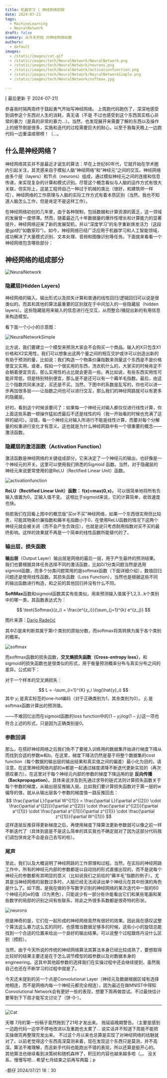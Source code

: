 ```yaml
---
title: 机器学习 | 神经网络初探
date: 2024-07-21
tags:
  - MachineLearning
  - NeuralNetwork
draft: false
summary: 从今天开始 对神经网络祛魅
authors:
  - default
images:
  - /static/images/cat.gif
  - /static/images/tech/NeuralNetwork/NeuralNetwork.png
  - /static/images/tech/NeuralNetwork/neurons.png
  - /static/images/tech/NeuralNetwork/activationfunction.png
  - /static/images/tech/NeuralNetwork/NeuralNetworkSimple.png
  - /static/images/tech/NeuralNetwork/softmax.jpg

---
```


[ 最后更新 于 2024-07-21] 

恭喜我时隔两周终于鼓起勇气开始写神经网络。
上周跑代码跑伤了，深深地感受到调参这个东西对人生的消耗，真无语（不是
不过也感受到这个东西其实核心非常的暴力（是真的非常的暴力…）。当然，也发现展开来需要了解的东西以及操作上的细节倒是很多，实施和迭代的过程需要巨大的耐心，以至于我每天晚上一边跑代码一边重温琅琊榜！（…。

## 什么是神经网络？

神经网络其实并不是最近才诞生的算法：早在上世纪80年代，它就开始在学术圈内引起关注，其灵感来自于模拟人脑“神经网络”和”神经元“之间的交互。神经网络由多个层（layers）和节点（neurons）组成，通过模拟神经元之间的连接和信息传递，来实现复杂的计算和模式识别。尽管这个概念看似与人脑的运作方式有很大关联，但实际上，这是工程师自己一种过于机械的类比（很好，和建筑师一样哎），神经网络的工作原理与人脑的实际工作方式有着本质区别（当然，我也不知道人脑怎么工作，但是肯定不是这样工作）。

在神经网络初创的几年里，由于各种限制，包括数据和计算资源的匮乏，这一领域的发展曾一度停滞。然而，随着最近几十年数据量的爆炸性增长和计算能力的显著提升，神经网络迎来了新的发展契机，并以“深度学习”的名字重新焕发活力（这段是gpt的”如数家珍“）。如今，神经网络已经广泛应用于机器学习和人工智能领域，成功解决了大量模式识别、文本处理、音频和图像识别等任务。下面就来看看一个神经网络包含哪些部分：

## 神经网络的组成部分

![NeuralNetwork](/static/images/tech/NeuralNetwork/NeuralNetwork.png) 

### 隐藏层(Hidden Layers)

神经网络的输入、输出形式以及损失计算和普通的线性回归/逻辑回归可以说是很类似的。而其和其他的算法最重要的区别就在于中间加入的一些隐藏层（hidden layers）。这些隐藏层用来输入的信息进行在交互，从而整合/捕捉出新的有用信息来构造模型。

看下面一个小小的示意图：

![NeuralNetworkSimple](/static/images/tech/NeuralNetwork/NeuralNetworkSimple.png) 

比方说，我们要建立一个模型来预测大家会不会购买一个商品。输入的X只包含X1价格和X2实用性，我们可以想象出这两个量之间的相互交护或许可以创造出新的有助于预测的量，比如说：我们构造一个物美价廉指数来测量这个东西是不是价格便宜又实用。或者，假如一个很实用的东西，洗衣机什么的，大家买的时候肯定不会朝着便宜货去，那么实用性的占比就会更高一些。再比如说，有些东西实用性可能非常低，但是特别特别便宜，那么是不是还可以有一个薅羊毛指数。最后，由这三个指数共同来决定，买还是不买。当然，下图中的系数是乱写的，你也可以进一步再加很多层——让指数之间也可以进行交互，那么我们的神经网路就可以有更多的隐藏层。

好的，看到这个时候该要问了：如果每一个神经元对输入都仅仅进行线性计算，你上面这些系数一顿操作猛如虎最后不还是线性的吗（我一开始看的时候也充满了这样的疑问）。没错，每一个神经元对输入所进行不能是线性计算，而要对每个分解量的权重进行变化才有意义。这也就是为什么神经网路中有一个很重要的概念——激活函数。

### 隐藏层的激活函数（Activation Function）

激活函数是神经网络的关键组成部分，它来决定了一个神经元的输出，也好像是一个神经元的开关。这里可以使用我们熟悉的Sigmoid 函数。当然，对于隐藏层的神经元来说更常使用的是ReLU（Rectified Linear Unit）函数。

![activationfunction](/static/images/tech/NeuralNetwork/activationfunction.png) 

**ReLU（Rectified Linear Unit）函数： f(x)=max⁡(0,x)，**  可以很简单地将所有负输入值置为0，正输入值不变。 这相比于sigmoid来说，它的计算简单，收敛速度也快。

倘若我们在回看上图中的概念版”买or不买”神经网络，如果一个东西很实用但比较贵，可能其物美价廉指数和薅羊毛指数小于0，在使用ReLU函数的情况下这两个神经元就会被关闭（而不会产生负效应），也就是说只考虑耐用指数对买不买的最终影响。这样的效果就不再是一个简单的线性函数所能替代的了。

### 输出层，损失函数

**输出层**（Output Layer）输出层是网络的最后一层，用于产生最终的预测结果。我们也要根据具体任务选择不同的激活函数，比如0/1分类问题当然是选用sigmoid函数，而多个分类问题常用的是softmax函数（下面详细介绍），数值回归问题还是使用线性函数。其损失函数（Loss Function），当然也是根据这些不同的输出函数进行构造，和之前的其他回归并没有什么不同。

**SoftMax**函数和sigmoid函数其实有些类似，用来预测输入值属于1,2,3...k个类别中的哪一类，其函数表达式为：

$$ \text{Softmax}(z_i) = \frac{e^{z_i}}{\sum_{j=1}^{k} e^{z_j}} $$

图片来源：[Dario Radečić](https://medium.com/@radecicdario?source=post_page-----a7e1bc3ad60--------------------------------)

其中Zi是来判断其属于第i个类别的原始分数，而softmax将其转换为属于各个类别的概率。

![softmax](/static/images/tech/NeuralNetwork/softmax.jpg)


而softmax函数的损失函数，**交叉熵损失函数（Cross-entropy loss）**，和sigmoid的损失函数也是很类似的形式，用于衡量预测概率分布与真实分布之间的差异。公式如下： 

对于一个样本的交叉熵损失： 

$$ L = -\sum_{i=1}^{K} y_i \log(\hat{y}_i) $$其中 $y_i$ 是真实标签的one-hot编码（对于正确类别为1，其余类别为0）。 $\hat{y}_i$ 是softmax函数计算出的预测值。

——不难回忆出而在sigmoid函数的loss function中的$(1-y_i)log(1-\hat{y}_i)$这一项也符合上述的形式，只是因为正确类别是0。

### 参数回调

那么，在搭好神经网络之后我们免不了要接入训练用的数据集开始进行梯度下降从而找到合适的参数w和b。在这里，梯度下降法仍然是基于将整个数据集的cost function（每个数据的输出层的输出结果和真实值之间的偏差）最小化为目的，请注意，在这里神经网络内部的w都是一起通过梯度递降不断迭代更新实现的（再次感叹暴力）。在这里对于每个神经元内部的参数的梯度下降运用的是 **反向传播（Backpropagation）**。具体来说涉及到先通过求导的链式法则计算损失函数关于每个参数的梯度，从输出层反推输入层。比如我们要计算损失函数对于第一层的w偏导的值，就从从输出层各个参数的梯度值一路反推回去： $$ \frac{\partial L}{\partial W^{[1]}} = \frac{\partial L}{\partial a^{[2]}} \cdot \frac{\partial a^{[2]}}{\partial z^{[2]}} \cdot \frac{\partial z^{[2]}}{\partial a^{[1]}} \cdot \frac{\partial a^{[1]}}{\partial z^{[1]}} \cdot \frac{\partial z^{[1]}}{\partial W^{[1]}}  $$
这样逐层反推获得更新梯度之后，再使用梯度下降算法更新参数就可以像之前一样不断迭代了（具体到底是不是这么简单的其实我也不确定就对了因为这部分代码我们调包侠肯定不会是自己去写的啦）。

### 尾声

至此，我们以及大概说明了神经网路的工作原理和过程。当然，在实际的神经网路工作中，所有的神经元内部的参数都是以自动挡的形式直接出现的，而不是说每个神经元的参数都有其明显的意义（比如说我们之前给的“薅羊毛”指数的例子）。尤其是当神经网络的层数过多时，人脑已经无法阅读出单个神经元在其中扮演的角色是什么了。如下图，是我在做的手写数字识别的神经网络的某次迭代中一层的60个神经元的w的值（0为黑色），只能说少有一部分些许能看出它们和某些笔画和某些数字的局部的识别之间有些联系，除此之外很多系数都是很奇特的形状。

![neurons](/static/images/tech/NeuralNetwork/neurons.png)


但是神奇的是，它们在一起形成的神经网络竟然有很好的效果。因此我在感叹这整个算法这么暴力这么玄的同时，也感慨当数据足够多的时候，这些小小的旋钮总能找到一个合适的位置来给出一个良好的输出结果。可以说整个过程跟炼丹没什么区别（捂脸）。

当然，由于今天所说的传统的神经网络算法其算法本身已经比较成熟了，要想取得比较好的结果主要还是在于怎么调节模型的超参数以及对数据本身的engineering。这其中其他超参数的选择我们在实操过程中还会继续提到，虽然我自己也还在不断学习的过程中就是了。

今天还未提到的另一个点是Convolutional Layer（神经元及数据根据区域有选择地相连，而不是网络内每一个神经元都完全相连），因为最近在做MNIST中得知Convolutional Network会有更好一些的表现，想要下周再做尝试。不过最快估计要等到下下周才能写文讨论了（饼-0-）。

---

![Cat](/static/images/cat.gif)

天哪 
7月的第一份稿子竟然拖到了21号才发出来。
拖延癌晚期警告。（主要是感到一边跑代码一边学不停地改进以及重跑也太累了…
说实话并不知道下周能不能把实操做完再整理完发出来。
不过这个月以来也总算是实现了对神经网络的祛魅就对了。以前老觉得这个东西高深莫测来着，现在发现这个东西只是莫测，并不高深。算法不难理解，而且新手代码也能跑出不错的表现，所以还算是挺开心的。
其他算法也继续看到决策树和随机森林了，积压的内容也越来越多啦（。。
没关系，慢慢写吧…
希望七月结束之前再写两篇；p

-鹅仔
2024/07/21 18：30
